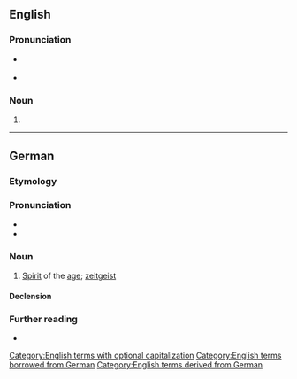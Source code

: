 {{also|zeitgeist}}
==English==
{{wikipedia}}

===Pronunciation===
* {{a|UK}} {{IPA|/ˈzaɪt.ɡaɪst/|lang=en}}
* {{audio|en-uk-zeitgeist.ogg|Audio (UK)|lang=en}}

===Noun===
{{en-noun|s|Zeitgeister}}

# {{alternative case form of|zeitgeist|lang=en}}

[[Category:English terms with optional capitalization]]
[[Category:English terms borrowed from German]]
[[Category:English terms derived from German]]
----

==German==
{{wikipedia|lang=de}}

===Etymology===
{{compound|Zeit|t1=time|Geist|t2=spirit|lang=de}}

===Pronunciation===
* {{audio|De-Zeitgeist.ogg|Audio|lang=de}}
* {{IPA|/ˈtsai̯tɡai̯st/|lang=de}}

===Noun===
{{de-noun|m|Zeitgeistes|gen2=Zeitgeists|-}}

# [[spirit|Spirit]] of the [[age]]; [[zeitgeist]]

====Declension====
{{de-decl-noun-m|(e)s|n=sg}}

===Further reading===
* {{R:Duden}}